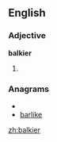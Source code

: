==English==

===Adjective===
'''balkier'''

# {{comparative of|[[balky]]}}

===Anagrams===
* {{alphagram|abeiklr}}
* [[barlike#English|barlike]]


[[zh:balkier]]